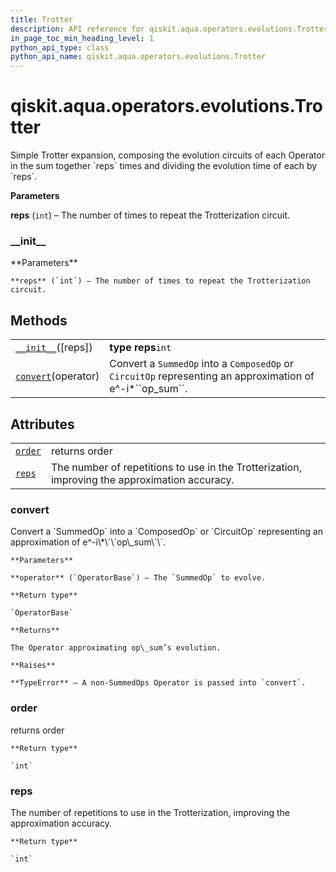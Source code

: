 ```yaml
---
title: Trotter
description: API reference for qiskit.aqua.operators.evolutions.Trotter
in_page_toc_min_heading_level: 1
python_api_type: class
python_api_name: qiskit.aqua.operators.evolutions.Trotter
---
```


# qiskit.aqua.operators.evolutions.Trotter

<Class id="qiskit.aqua.operators.evolutions.Trotter" isDedicatedPage={true} github="https://github.com/qiskit-community/qiskit-aqua/tree/stable/0.9/qiskit/aqua/operators/evolutions/trotterizations/trotter.py" signature="Trotter(reps=1)" modifiers="class">
  Simple Trotter expansion, composing the evolution circuits of each Operator in the sum together `reps` times and dividing the evolution time of each by `reps`.

  **Parameters**

  **reps** (`int`) – The number of times to repeat the Trotterization circuit.

  ### \_\_init\_\_

  <Function id="qiskit.aqua.operators.evolutions.Trotter.__init__" signature="__init__(reps=1)">
    **Parameters**

    **reps** (`int`) – The number of times to repeat the Trotterization circuit.
  </Function>

  ## Methods

  |                                                                                                                               |                                                                                                                 |
  | ----------------------------------------------------------------------------------------------------------------------------- | --------------------------------------------------------------------------------------------------------------- |
  | [`__init__`](#qiskit.aqua.operators.evolutions.Trotter.__init__ "qiskit.aqua.operators.evolutions.Trotter.__init__")(\[reps]) | **type reps**`int`                                                                                              |
  | [`convert`](#qiskit.aqua.operators.evolutions.Trotter.convert "qiskit.aqua.operators.evolutions.Trotter.convert")(operator)   | Convert a `SummedOp` into a `ComposedOp` or `CircuitOp` representing an approximation of e^-i\*\`\`op\_sum\`\`. |

  ## Attributes

  |                                                                                                             |                                                                                               |
  | ----------------------------------------------------------------------------------------------------------- | --------------------------------------------------------------------------------------------- |
  | [`order`](#qiskit.aqua.operators.evolutions.Trotter.order "qiskit.aqua.operators.evolutions.Trotter.order") | returns order                                                                                 |
  | [`reps`](#qiskit.aqua.operators.evolutions.Trotter.reps "qiskit.aqua.operators.evolutions.Trotter.reps")    | The number of repetitions to use in the Trotterization, improving the approximation accuracy. |

  ### convert

  <Function id="qiskit.aqua.operators.evolutions.Trotter.convert" signature="convert(operator)">
    Convert a `SummedOp` into a `ComposedOp` or `CircuitOp` representing an approximation of e^-i\*\`\`op\_sum\`\`.

    **Parameters**

    **operator** (`OperatorBase`) – The `SummedOp` to evolve.

    **Return type**

    `OperatorBase`

    **Returns**

    The Operator approximating op\_sum’s evolution.

    **Raises**

    **TypeError** – A non-SummedOps Operator is passed into `convert`.
  </Function>

  ### order

  <Function id="qiskit.aqua.operators.evolutions.Trotter.order" signature="order" modifiers="property">
    returns order

    **Return type**

    `int`
  </Function>

  ### reps

  <Function id="qiskit.aqua.operators.evolutions.Trotter.reps" signature="reps" modifiers="property">
    The number of repetitions to use in the Trotterization, improving the approximation accuracy.

    **Return type**

    `int`
  </Function>
</Class>

